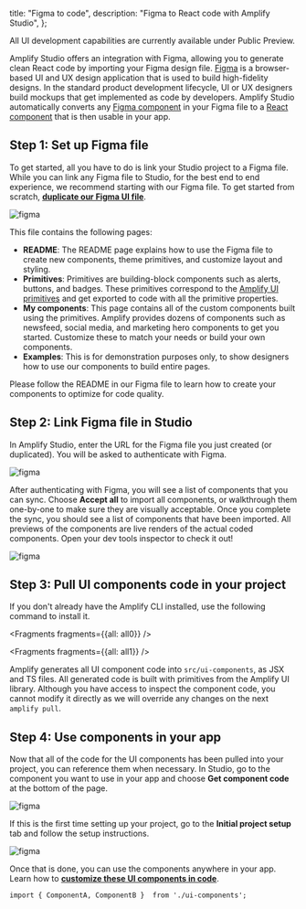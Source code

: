   title: "Figma to code",
  description: "Figma to React code with Amplify Studio",
};

<Callout warning>

All UI development capabilities are currently available under Public Preview.

</Callout>

Amplify Studio offers an integration with Figma, allowing you to generate clean React code by importing your Figma design file. [Figma](https://figma.com/) is a browser-based UI and UX design application that is used to build high-fidelity designs. In the standard product development lifecycle, UI or UX designers build mockups that get implemented as code by developers. Amplify Studio automatically converts any [Figma component](https://help.figma.com/hc/en-us/articles/360038662654-Guide-to-Components-in-Figma) in your Figma file to a [React component](https://reactjs.org/docs/components-and-props.html) that is then usable in your app. 


## Step 1: Set up Figma file

To get started, all you have to do is link your Studio project to a Figma file. While you can link any Figma file to Studio, for the best end to end experience, we recommend starting with our Figma file. To get started from scratch, **[duplicate our Figma UI file](https://www.figma.com/community/file/1047600760128127424)**.

![figma](/images/console/ui-figma-file.png)

This file contains the following pages:

- **README**: The README page explains how to use the Figma file to create new components, theme primitives, and customize layout and styling.
- **Primitives**: Primitives are building-block components such as alerts, buttons, and badges. These primitives correspond to the [Amplify UI primitives](https://ui.docs.amplify.aws/components/) and get exported to code with all the primitive properties.
- **My components**: This page contains all of the custom components built using the primitives. Amplify provides dozens of components such as newsfeed, social media, and marketing hero components to get you started. Customize these to match your needs or build your own components. 
- **Examples**: This is for demonstration purposes only, to show designers how to use our components to build entire pages.

Please follow the README in our Figma file to learn how to create your components to optimize for code quality.

## Step 2: Link Figma file in Studio

In Amplify Studio, enter the URL for the Figma file you just created (or duplicated). You will be asked to authenticate with Figma. 

![figma](/images/console/ui-figma-to-studio.png)

After authenticating with Figma, you will see a list of components that you can sync. Choose **Accept all** to import all components, or walkthrough them one-by-one to make sure they are visually acceptable. Once you complete the sync, you should see a list of components that have been imported. All previews of the components are live renders of the actual coded components. Open your dev tools inspector to check it out! 

![figma](/images/console/ui-figma-sync.png)

## Step 3: Pull UI components code in your project

If you don't already have the Amplify CLI installed, use the following command to install it.


<Fragments fragments={{all: all0}} />


<Fragments fragments={{all: all1}} />

Amplify generates all UI component code into `src/ui-components`, as JSX and TS files. All generated code is built with primitives from the Amplify UI library. Although you have access to inspect the component code, you cannot modify it directly as we will override any changes on the next `amplify pull`.

## Step 4: Use components in your app

Now that all of the code for the UI components has been pulled into your project, you can reference them when necessary. In Studio, go to the component you want to use in your app and choose **Get component code** at the bottom of the page.

![figma](/images/console/ui-getcomponent-code.png)

If this is the first time setting up your project, go to the **Initial project setup** tab and follow the setup instructions.

![figma](/images/console/ui-getcomponent-code2.png)

Once that is done, you can use the components anywhere in your app. Learn how to **[customize these UI components in code](/console/uibuilder/override)**.

```
import { ComponentA, ComponentB }  from './ui-components';

```
